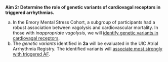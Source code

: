 __Aim 2: Determine the role of genetic variants of cardiovagal receptors in triggered arrhythmias.__

a. In the Emory Mental Stress Cohort, a subgroup of participants had a robust association between vagolysis and cardiovascular mortality.  In those with *inappropriate vagolysis*, we will [identify genetic variants in cardiovagal receptors]{.underline}.
a. The *genetic variants* identified in **2a** will be evaluated in the UIC Atrial Arrhythmia Registry. The identified variants will [associate most strongly with triggered AF]{.underline}.
